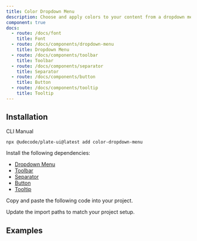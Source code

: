 ```yaml
---
title: Color Dropdown Menu
description: Choose and apply colors to your content from a dropdown menu.
component: true
docs:
  - route: /docs/font
    title: Font
  - route: /docs/components/dropdown-menu
    title: Dropdown Menu
  - route: /docs/components/toolbar
    title: Toolbar
  - route: /docs/components/separator
    title: Separator
  - route: /docs/components/button
    title: Button
  - route: /docs/components/tooltip
    title: Tooltip
---
```


<ComponentPreview name="playground-demo" id="basicnodes" />

## Installation

<Tabs defaultValue="cli">

<TabsList>
<TabsTrigger value="cli">CLI</TabsTrigger>
<TabsTrigger value="manual">Manual</TabsTrigger>
</TabsList>
<TabsContent value="cli">

```bash
npx @udecode/plate-ui@latest add color-dropdown-menu
```

</TabsContent>

<TabsContent value="manual">

<Steps>

<Step>

Install the following dependencies:

- [Dropdown Menu](/docs/components/dropdown-menu)
- [Toolbar](/docs/components/toolbar)
- [Separator](/docs/components/separator)
- [Button](/docs/components/button)
- [Tooltip](/docs/components/tooltip)

</Step>

<Step>

Copy and paste the following code into your project.

</Step>

<ComponentSource name="color-dropdown-menu" />
<ComponentSource name="color-dropdown-menu-items" />
<ComponentSource name="color-constants" />
<ComponentSource name="color-input" />
<ComponentSource name="color-picker" />
<ComponentSource name="colors-custom" />

<Step>

Update the import paths to match your project setup.

</Step>

</Steps>

  </TabsContent>

</Tabs>

## Examples

<ComponentSource src="../../templates/plate-playground-template/src/components/plate-ui/fixed-toolbar-buttons.tsx" />
